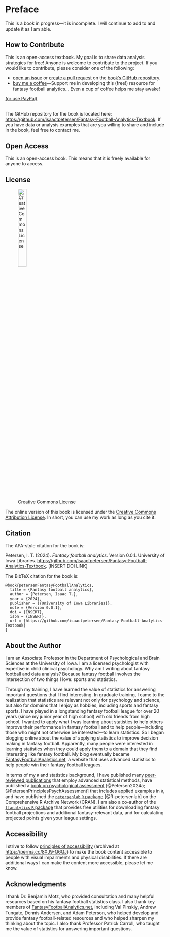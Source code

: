 # Preface {#sec-preface .unnumbered .unlisted}

This is a book in progress—it is incomplete.
I will continue to add to and update it as I am able.

## How to Contribute {#sec-contribute}

This is an open-access textbook.
My goal is to share data analysis strategies for free!
Anyone is welcome to contribute to the project.
If you would like to contribute, please consider one of the following:

  - [open an issue](https://github.com/isaactpetersen/Fantasy-Football-Analytics-Textbook/issues) or [create a pull request](https://github.com/isaactpetersen/Fantasy-Football-Analytics-Textbook/pulls) on the [book's GitHub repository](https://github.com/isaactpetersen/Fantasy-Football-Analytics-Textbook).\index{GitHub}
  - [buy me a coffee](https://www.buymeacoffee.com/isaactpetersen)—Support me in developing this (free!) resource for fantasy football analytics... Even a cup of coffee helps me stay awake!

```{=html}
<script type="text/javascript" src="https://cdnjs.buymeacoffee.com/1.0.0/button.prod.min.js" data-name="bmc-button" data-slug="isaactpetersen" data-color="#FFDD00" data-emoji=""  data-font="Lato" data-text="Buy me a coffee" data-outline-color="#000000" data-font-color="#000000" data-coffee-color="#ffffff" ></script>

<a href="https://www.paypal.com/donate/?business=Q4FMMAMFQYTX8&no_recurring=0&item_name=Support+me+in+developing+this+resource+for+fantasy+football+analytics...+Even+a+cup+of+coffee+%28%244.99%29+helps+me+stay+awake%21&currency_code=USD">(or use PayPal)</a>

<br>
<br>
```

The GitHub repository for the book is located here:\index{GitHub} <https://github.com/isaactpetersen/Fantasy-Football-Analytics-Textbook>.
If you have data or analysis examples that are you willing to share and include in the book, feel free to contact me.

## Open Access {#sec-openAccess}

This is an open-access book.
This means that it is freely available for anyone to access.

## License {#sec-license}

![Creative Commons License](images/CC-BY.png){width=25% fig-align="left"}

The online version of this book is licensed under the [Creative Commons Attribution License](https://creativecommons.org/licenses/by/4.0/).
In short, you can use my work as long as you cite it.

## Citation {#sec-citation}

The APA-style citation for the book is:

Petersen, I. T. (2024). *Fantasy football analytics*. Version 0.0.1. University of Iowa Libraries. <https://github.com/isaactpetersen/Fantasy-Football-Analytics-Textbook>. [INSERT DOI LINK]

<!--
[![DOI](images/zenodo_doiBadge.png)](https://doi.org/10.5281/zenodo.6466589)
-->

The BibTeX citation for the book is:

```
@book{petersenFantasyFootballAnalytics,
  title = {Fantasy football analytics},
  author = {Petersen, Isaac T.},
  year = {2024},
  publisher = {{University of Iowa Libraries}},
  note = {Version 0.0.1},
  doi = {INSERT},
  isbn = {INSERT},
  url = {https://github.com/isaactpetersen/Fantasy-Football-Analytics-Textbook}
}
```

## About the Author {#sec-author}

I am an Associate Professor in the Department of Psychological and Brain Sciences at the University of Iowa.
I am a licensed psychologist with expertise in child clinical psychology.
Why am I writing about fantasy football and data analysis?
Because fantasy football involves the intersection of two things I love: sports and statistics.

Through my training, I have learned the value of statistics for answering important questions that I find interesting.
In graduate training, I came to the realization that statistics are relevant not only for psychology and science, but also for domains that I enjoy as hobbies, including sports and fantasy sports.
I have played in a longstanding fantasy football league for over 20 years (since my junior year of high school) with old friends from high school.
I wanted to apply what I was learning about statistics to help others improve their performance in fantasy football and to help people—including those who might not otherwise be interested—to learn statistics.
So I began blogging online about the value of applying statistics to improve decision making in fantasy football.
Apparently, many people were interested in learning statistics when they could apply them to a domain that they find interesting like fantasy football.
My blog eventually became [FantasyFootballAnalytics.net](http://fantasyfootballanalytics.net), a website that uses advanced statistics to help people win their fantasy football leagues.

In terms of my `R` and statistics background, I have published many [peer-reviewed publications](https://developmental-psychopathology.lab.uiowa.edu/publications) that employ advanced statistical methods, have published a [book on psychological assessment](https://www.routledge.com/9781032413068) [@Petersen2024a; @PetersenPrinciplesPsychAssessment] that includes applied examples in `R`, and have published the [`petersenlab` `R` package](https://cran.r-project.org/web/packages/petersenlab/index.html) [@R-petersenlab] on the Comprehensive R Archive Network (CRAN).
I am also a co-author of the [`ffanalytics` `R` package](https://github.com/FantasyFootballAnalytics/ffanalytics) that provides free utilities for downloading fantasy football projections and additional fantasy-relevant data, and for calculating projected points given your league settings.

## Accessibility {#sec-accessibility}

I strive to follow [principles of accessibility](https://bookdown.org/yihui/rmarkdown-cookbook/html-accessibility.html) (archived at <https://perma.cc/8XJ9-Q6QJ>) to make the book content accessible to people with visual impairments and physical disabilities.
If there are additional ways I can make the content more accessible, please let me know.

## Acknowledgments {#sec-acknowledgments}

I thank Dr. Benjamin Motz, who provided consultation and many helpful resources based on his fantasy football statistics class.
I also thank key members of [FantasyFootballAnalytics.net](http://fantasyfootballanalytics.net), including Val Pinskiy, Andrew Tungate, Dennis Andersen, and Adam Peterson, who helped develop and provide fantasy football-related resources and who helped sharpen my thinking about the topic.
I also thank Professor Patrick Carroll, who taught me the value of statistics for answering important questions.

\mainmatter
